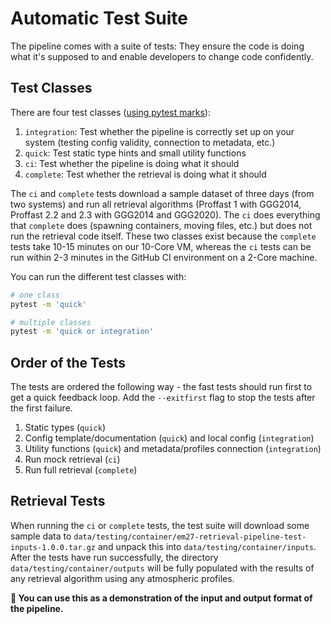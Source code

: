 # Automatic Test Suite

The pipeline comes with a suite of tests: They ensure the code is doing what it's supposed to and enable developers to change code confidently.

## Test Classes

There are four test classes ([using pytest marks](https://docs.pytest.org/en/7.1.x/example/markers.html)):

1. `integration`: Test whether the pipeline is correctly set up on your system (testing config validity, connection to metadata, etc.)
2. `quick`: Test static type hints and small utility functions
3. `ci`: Test whether the pipeline is doing what it should
4. `complete`: Test whether the retrieval is doing what it should

The `ci` and `complete` tests download a sample dataset of three days (from two systems) and run all retrieval algorithms (Proffast 1 with GGG2014, Proffast 2.2 and 2.3 with GGG2014 and GGG2020). The `ci` does everything that `complete` does (spawning containers, moving files, etc.) but does not run the retrieval code itself. These two classes exist because the `complete` tests take 10-15 minutes on our 10-Core VM, whereas the `ci` tests can be run within 2-3 minutes in the GitHub CI environment on a 2-Core machine.

You can run the different test classes with: 

```bash
# one class
pytest -m 'quick'

# multiple classes
pytest -m 'quick or integration'
```

## Order of the Tests

The tests are ordered the following way - the fast tests should run first to get a quick feedback loop. Add the `--exitfirst` flag to stop the tests after the first failure.

1. Static types (`quick`)
2. Config template/documentation (`quick`) and local config (`integration`)
3. Utility functions (`quick`) and metadata/profiles connection (`integration`)
4. Run mock retrieval (`ci`)
5. Run full retrieval (`complete`)

## Retrieval Tests

When running the `ci` or `complete` tests, the test suite will download some sample data to `data/testing/container/em27-retrieval-pipeline-test-inputs-1.0.0.tar.gz` and unpack this into `data/testing/container/inputs`. After the tests have run successfully, the directory `data/testing/container/outputs` will be fully populated with the results of any retrieval algorithm using any atmospheric profiles.

**🌈 You can use this as a demonstration of the input and output format of the pipeline.**
